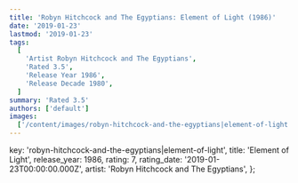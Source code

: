 ```yaml
---
title: 'Robyn Hitchcock and The Egyptians: Element of Light (1986)'
date: '2019-01-23'
lastmod: '2019-01-23'
tags:
  [
    'Artist Robyn Hitchcock and The Egyptians',
    'Rated 3.5',
    'Release Year 1986',
    'Release Decade 1980',
  ]
summary: 'Rated 3.5'
authors: ['default']
images:
  ['/content/images/robyn-hitchcock-and-the-egyptians|element-of-light.jpg']
---
```


  key: 'robyn-hitchcock-and-the-egyptians|element-of-light',
  title: 'Element of Light',
  release_year: 1986,
  rating: 7,
  rating_date: '2019-01-23T00:00:00.000Z',
  artist: 'Robyn Hitchcock and The Egyptians',
};

<MusicRating data={data} />
